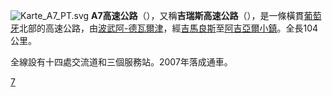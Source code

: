 [[File:Karte_A7_PT.svg|right]]
'''A7高速公路'''（{{lang-pt|A7}}），又稱'''吉瑞斯高速公路'''（{{lang|pt|Auto-estrada do Gerês}}），是一條橫貫[[葡萄牙|葡萄牙]]北部的高速公路，由[[波武阿-德瓦爾津|波武阿-德瓦爾津]]，經[[吉馬良斯|吉馬良斯]]至[[阿吉亞爾小鎮|阿吉亞爾小鎮]]。全長104公里。

全線設有十四處交流道和三個服務站。2007年落成通車。
{{葡萄牙高速公路}}
[[Category:葡萄牙高速公路|7]]
